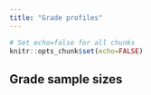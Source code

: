 ```yaml
---
title: "Grade profiles"
---
```


```r
# Set echo=false for all chunks
knitr::opts_chunk$set(echo=FALSE)
```

## Grade sample sizes

